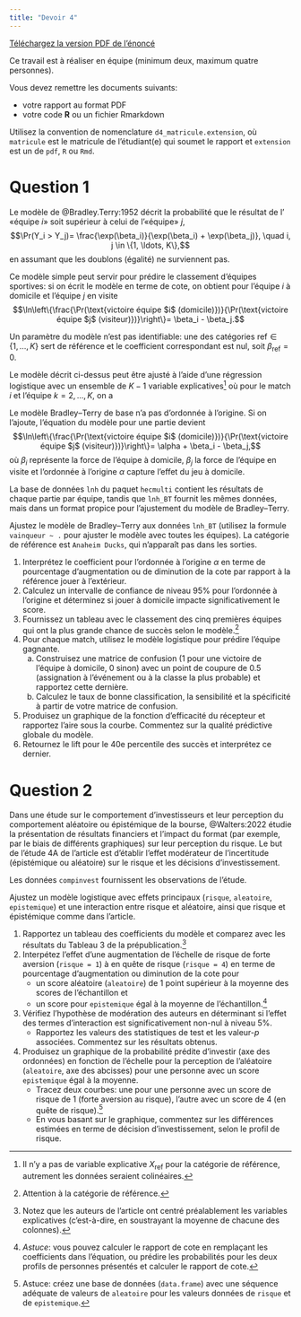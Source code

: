 ```yaml
---
title: "Devoir 4"
---
```

[Téléchargez la version PDF de l'énoncé](MATH60602-A22-Devoir4.pdf)

Ce travail est à réaliser en équipe (minimum deux, maximum quatre personnes). 

Vous devez remettre les documents suivants:

- votre rapport au format PDF
- votre code **R** ou un fichier Rmarkdown

Utilisez la convention de nomenclature `d4_matricule.extension`, où `matricule` est le matricule de l'étudiant(e) qui soumet le rapport et `extension` est un de `pdf`, `R` ou `Rmd`.  


# Question 1

Le modèle de @Bradley.Terry:1952 décrit la probabilité que le résultat de l' «équipe $i$» soit supérieur à celui de l'«équipe» $j$,
$$\Pr(Y_i > Y_j)= \frac{\exp(\beta_i)}{\exp(\beta_i) + \exp(\beta_j)}, \quad i, j \in \{1, \ldots, K\},$$
en assumant que les doublons (égalité) ne surviennent pas.


Ce modèle simple peut servir pour prédire le classement d'équipes sportives: si on écrit le modèle en terme de cote, on obtient pour l'équipe $i$ à domicile et l'équipe $j$ en visite 
$$\ln\left\{\frac{\Pr(\text{victoire équipe $i$ (domicile)})}{\Pr(\text{victoire équipe $j$ (visiteur)})}\right\}= \beta_i - \beta_j.$$


Un paramètre du modèle n'est pas identifiable: une des catégories $\text{ref} \in \{1, \ldots, K\}$ sert de référence et le coefficient correspondant est nul, soit $\beta_{\text{ref}}=0$. 

Le modèle décrit ci-dessus peut être ajusté à l'aide d'une régression logistique avec un ensemble de $K-1$ variable explicatives^[Il n'y a pas de variable explicative $X_{\text{ref}}$ pour la catégorie de référence, autrement les données seraient colinéaires.] où pour le match $i$ et l'équipe $k=2, \ldots, K$, on a 
\begin{align*}
X_{ik} = \begin{cases}
 \hphantom{-}1, & k = i,\\
 -1, & k = j,\\
 \hphantom{-}0, & \text{sinon}.
\end{cases}
\end{align*}

Le modèle Bradley--Terry de base n'a pas d'ordonnée à l'origine. Si on l'ajoute, l'équation du modèle pour une partie devient
$$\ln\left\{\frac{\Pr(\text{victoire équipe $i$ (domicile)})}{\Pr(\text{victoire équipe $j$ (visiteur)})}\right\}= \alpha + \beta_i - \beta_j,$$
où $\beta_i$ représente la force de l'équipe à domicile, $\beta_j$ la force de l'équipe en visite et l'ordonnée à l'origine $\alpha$ capture l'effet du jeu à domicile.

La base de données `lnh` du paquet `hecmulti` contient les résultats de chaque partie par équipe, tandis que `lnh_BT` fournit les mêmes données, mais dans un format propice pour l'ajustement du modèle de Bradley--Terry. 

Ajustez le modèle de Bradley--Terry aux données `lnh_BT` (utilisez la formule `vainqueur ~ .` pour ajuster le modèle avec toutes les équipes). La catégorie de référence est `Anaheim Ducks`, qui n'apparaît pas dans les sorties.

1. Interprétez le coefficient pour l'ordonnée à l'origine $\alpha$ en terme de pourcentage d'augmentation ou de diminution de la cote par rapport à la référence jouer à l'extérieur.
2. Calculez un intervalle de confiance de niveau 95% pour l'ordonnée à l'origine et déterminez si jouer à domicile impacte significativement le score.
3. Fournissez un tableau avec le classement des cinq premières équipes qui ont la plus grande chance de succès selon le modèle.^[Attention à la catégorie de référence.]
4. Pour chaque match, utilisez le modèle logistique pour prédire l'équipe gagnante.
   a) Construisez une matrice de confusion (1 pour une victoire de l'équipe à domicile, 0 sinon)  avec un point de coupure de 0.5 (assignation à l'événement ou à la classe la plus probable) et rapportez cette dernière.
   b)  Calculez le taux de bonne classification, la sensibilité et la spécificité à partir de votre matrice de confusion.
5. Produisez un graphique de la fonction d'efficacité du récepteur et rapportez l'aire sous la courbe. Commentez sur la qualité prédictive globale du modèle.
6. Retournez le lift pour le 40e percentile des succès et interprétez ce dernier.

# Question 2

Dans une étude sur le comportement d'investisseurs et leur perception du comportement aléatoire ou épistémique de la bourse, @Walters:2022 étudie la présentation de résultats financiers et l'impact du format (par exemple, par le biais de différents graphiques) sur leur perception du risque. Le but de l'étude 4A de l'article est d'établir l'effet modérateur de l'incertitude (épistémique ou aléatoire) sur le risque et les décisions d'investissement.

Les données `compinvest` fournissent les observations de l'étude. 

Ajustez un modèle logistique avec effets principaux (`risque`, `aleatoire`, `epistemique`) et une interaction entre risque et aléatoire, ainsi que risque et épistémique comme dans l'article.

1. Rapportez un tableau des coefficients du modèle et comparez avec les résultats du Tableau 3 de la prépublication.^[Notez que les auteurs de l'article ont centré préalablement les variables explicatives (c'est-à-dire, en soustrayant la moyenne de chacune des colonnes).]
2. Interpétez l'effet d'une augmentation de l'échelle de risque  de forte aversion (`risque = 1`) à en quête de risque (`risque = 4`) en terme de pourcentage d'augmentation ou diminution de la cote pour       
    - un score aléatoire (`aleatoire`) de 1 point supérieur à la moyenne des scores de l'échantillon et 
    - un score pour `epistemique` égal à la moyenne de l'échantillon.^[*Astuce*: vous pouvez calculer le rapport de cote en remplaçant les coefficients dans l'équation, ou prédire les probabilités pour les deux profils de personnes présentés et calculer le rapport de cote.]
3. Vérifiez l'hypothèse de modération des auteurs en déterminant si l'effet des termes d'interaction est significativement non-nul à niveau 5%. 
    - Rapportez les valeurs des statistiques de test et les valeur-$p$ associées. Commentez sur les résultats obtenus.
4. Produisez un graphique de la probabilité prédite d'investir (axe des ordonnées) en fonction de l'échelle pour la perception de l'aléatoire (`aleatoire`, axe des abcisses) pour une personne avec un score `epistemique` égal à la moyenne. 
   - Tracez deux courbes: une pour une personne avec un score de risque de 1 (forte aversion au risque), l'autre avec un score de 4 (en quête de risque).^[Astuce: créez une base de données (`data.frame`) avec une séquence adéquate de valeurs de `aleatoire` pour les valeurs données de `risque` et de `epistemique`.]
   - En vous basant sur le graphique, commentez sur les différences estimées en terme de décision d'investissement, selon le profil de risque.


